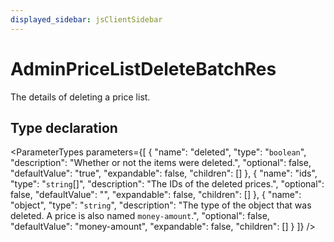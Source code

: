 ```yaml
---
displayed_sidebar: jsClientSidebar
---
```



# AdminPriceListDeleteBatchRes

The details of deleting a price list.

## Type declaration

<ParameterTypes parameters={[
  {
    "name": "deleted",
    "type": "`boolean`",
    "description": "Whether or not the items were deleted.",
    "optional": false,
    "defaultValue": "true",
    "expandable": false,
    "children": []
  },
  {
    "name": "ids",
    "type": "`string`[]",
    "description": "The IDs of the deleted prices.",
    "optional": false,
    "defaultValue": "",
    "expandable": false,
    "children": []
  },
  {
    "name": "object",
    "type": "`string`",
    "description": "The type of the object that was deleted. A price is also named `money-amount`.",
    "optional": false,
    "defaultValue": "money-amount",
    "expandable": false,
    "children": []
  }
]} />
